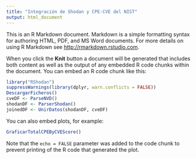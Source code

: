 ```yaml
---
title: "Integración de Shodan y CPE-CVE del NIST"
output: html_document
---
```


This is an R Markdown document. Markdown is a simple formatting syntax for authoring HTML, PDF, and MS Word documents. For more details on using R Markdown see <http://rmarkdown.rstudio.com>.

When you click the **Knit** button a document will be generated that includes both content as well as the output of any embedded R code chunks within the document. You can embed an R code chunk like this:

```r
library("RShodan")
suppressWarnings(library(dplyr, warn.conflicts = FALSE))
DescargarFicheros()
cveDF <- ParseNVD()
shodanDF <- ParserShodan()
joinedDF <- UnirDatos(shodanDF, cveDF)
```

You can also embed plots, for example:

```r
GraficarTotalCPEByCVEScore()
```

Note that the `echo = FALSE` parameter was added to the code chunk to prevent printing of the R code that generated the plot.
